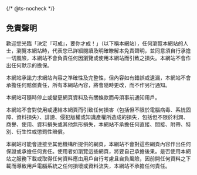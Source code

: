 {/* @ts-nocheck */}

<Section>

## 免責聲明

<div className='md:max-w-1/2 mx-auto text-sm'>

歡迎您光臨「決定『可成』，要你才成！」（以下稱本網站），任何瀏覽本網站的人士，瀏覽本網站時，代表您已詳細閱讀及明確瞭解本免責聲明，並同意須自行承擔一切風險，本網站不會負責任何因瀏覽或使用本網站而引致之損失。本網站不會作出任何默示的擔保。

本網站承諾力求網站內容之準確性及完整性，但內容如有錯誤或遺漏，本網站不會承擔任何賠償責任，所有本網站內容，將會隨時更改，而不作另行通知。

本網站可隨時停止或變更網頁資料及有關條款而毋須事前通知用戶。

本網站不會對使用或連結本網頁而引致任何損害（包括但不限於電腦病毒、系統固障、資料損失）、誹謗、侵犯版權或知識產權所造成的損失，包括但不限於利潤、商譽、使用、資料損失或其他無形損失，本網站不承擔任何直接、間接、附帶、特別、衍生性或懲罰性賠償。

本網站可能會連接至其他機構所提供的網頁，本網站不會對這些網頁內容作出任何保證或承擔任何責任。使用者如瀏覽這些網頁，將要自己承擔後果。是否使用本網站之服務下載或取得任何資料應由用戶自行考慮且自負風險，因前開任何資料之下載而導致用戶電腦系統之任何損壞或資料流失，本網站不承擔任何責任。

</div>

</Section>